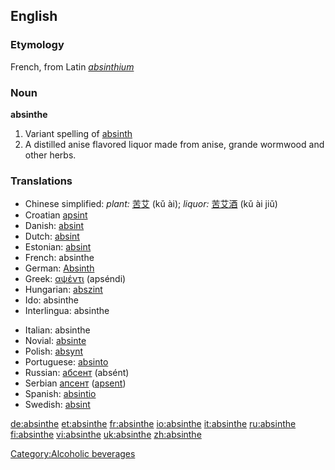 ==English==

===Etymology===
French, from Latin ''[[absinthium]]''

===Noun===
'''absinthe'''

#Variant spelling of [[absinth]]
#A distilled anise flavored liquor made from anise, grande wormwood and other herbs.

===Translations===

{{top}}
*Chinese simplified: ''plant:'' [[苦艾]] (kǔ ài); ''liquor:'' [[苦艾酒]] (kǔ ài jiǔ)
*Croatian [[apsint]] {{m}}
*Danish: [[absint]]
*Dutch: [[absint]]
*Estonian: [[absint]]
*French: absinthe {{m}}
*German: [[Absinth]] {{m}}
*Greek: [[αψέντι]] (apséndi)
*Hungarian: [[abszint]]
*Ido: absinthe
*Interlingua: absinthe
{{mid}}
*Italian: absinthe
*Novial: [[absinte]]
*Polish: [[absynt]] {{m}}
*Portuguese: [[absinto]] {{m}}
*Russian: [[абсент]] (absént) {{m}}
*Serbian [[апсент]] ([[apsent]]) {{m}}
*Spanish: [[absintio]] {{m}}
*Swedish: [[absint]]
{{bottom}}

{{wikipedia}}

[[Category:Alcoholic beverages]]

[[de:absinthe]]
[[et:absinthe]]
[[fr:absinthe]]
[[io:absinthe]]
[[it:absinthe]]
[[ru:absinthe]]
[[fi:absinthe]]
[[vi:absinthe]]
[[uk:absinthe]]
[[zh:absinthe]]